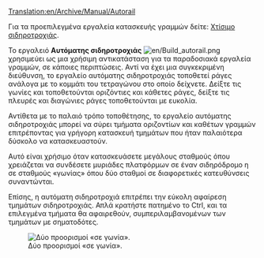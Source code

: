 [[Translation:en/Archive/Manual/Autorail]]

Για τα προεπιλεγμένα εργαλεία κατασκευής γραμμών δείτε: [[el/Χτίσιμο σιδηροτροχιάς|Χτίσιμο σιδηροτροχιάς]].

Το εργαλειό '''Αυτόματης σιδηροτροχιάς''' [[File:en/Build autorail.png]] χρησιμεύει ως μια χρήσιμη αντικατάσταση για τα παραδοσιακά εργαλεία γραμμών,  σε κάποιες περιπτώσεις. Αντί να έχει μια συγκεκριμένη διεύθυνση, το εργαλείο αυτόματης σιδηροτροχιάς τοποθετεί ράγες ανάλογα με το κομμάτι του τετραγώνου στο οποίο δείχνετε. Δείξτε τις γωνίες και τοποθετούνται οριζόντιες και κάθετες ράγες, δείξτε τις πλευρές και διαγώνιες ράγες τοποθετούνται με ευκολία.

Αντίθετα με το παλαιό τρόπο τοποθέτησης, το εργαλείο αυτόματης σιδηροτροχιάς μπορεί να σύρει τμήματα οριζοντίων και καθέτων γραμμών επιτρέποντας για γρήγορη κατασκευή τμημάτων που ήταν παλαιότερα δύσκολο να κατασκευαστούν.

Αυτό είναι χρήσιμο όταν κατασκευάσετε μεγάλους σταθμούς όπου χρειάζεται να συνδέσετε μυριάδες πλατφόρμων σε έναν σιδηρόδρομο η σε σταθμούς «γωνίας» όπου δύο σταθμοί σε διαφορετικές κατευθύνσεις συναντώνται.

Επίσης, η αυτόματη σιδηροτροχιά επιτρέπει την εύκολη αφαίρεση τμημάτων σιδηροτροχιάς. Απλά κρατήστε πατημένο το Ctrl, και τα επιλεγμένα τμήματα θα αφαιρεθούν, συμπεριλαμβανομένων των τμημάτων με σηματοδότες.

[[File:en/Corner station.png|center|frame|Δύο προορισμοί «σε γωνία».]]